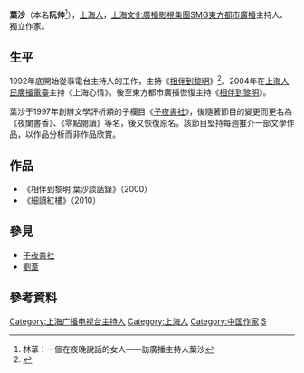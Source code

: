'''葉沙'''（本名'''阮帅'''<ref>林華：一個在夜晚說話的女人——訪廣播主持人葉沙</ref>{{bd|}}），[[上海人|上海人]]，[[上海文化廣播影視集團|上海文化廣播影視集團]][[SMG|SMG]][[東方都市廣播|東方都市廣播]]主持人、獨立作家。

== 生平 ==
1992年底開始從事電台主持人的工作，主持《[[相伴到黎明|相伴到黎明]]》<ref>{{Cite web |url=http://www.899fm.cn/hosts/2012-07-20/15.html |title=FM89.9東方都市廣播主持人介紹 |access-date=2014-05-05 |archive-url=https://web.archive.org/web/20140505201630/http://www.899fm.cn/hosts/2012-07-20/15.html |archive-date=2014-05-05 |dead-url=yes }}</ref>。2004年在[[上海人民廣播電臺|上海人民廣播電臺]]主持《上海心情》。後至東方都市廣播恢復主持《[[相伴到黎明|相伴到黎明]]》。

葉沙于1997年創辦文學評析類的子欄目《[[子夜書社|子夜書社]]》，後隨著節目的變更而更名為《夜闌書香》、《零點閱讀》等名，後又恢復原名。該節目堅持每週推介一部文學作品，以作品分析而非作品欣賞。

== 作品 ==
*《相伴到黎明 葉沙談話錄》（2000）
*《細讀紅樓》（2010）

== 參見 ==
*[[子夜書社|子夜書社]]
*[[劉葦_(1957年)|劉葦]]

== 參考資料 ==
<references />

{{normdaten}}
{{DEFAULTSORT:Ye sha}}
[[Category:上海广播电视台主持人|Category:上海广播电视台主持人]]
[[Category:上海人|Category:上海人]]
[[Category:中国作家|Category:中国作家]]
[[Category:阮姓|S]]